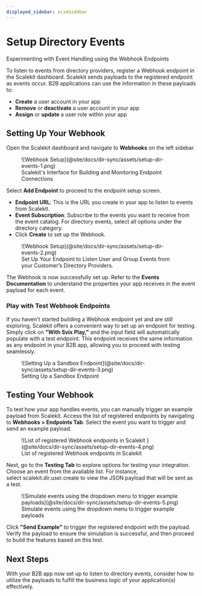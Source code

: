 ```yaml
---
displayed_sidebar: scimSidebar
---
```


# Setup Directory Events

<Subtitle>Experimenting with Event Handling using the Webhook
Endpoints</Subtitle>

To listen to events from directory providers, register a Webhook endpoint in the
Scalekit dashboard. Scalekit sends payloads to the registered endpoint as events
occur. B2B applications can use the information in these payloads to:

- **Create** a user account in your app
- **Remove** or **deactivate** a user account in your app
- **Assign** or **update** a user role within your app

## Setting Up Your Webhook

Open the Scalekit dashboard and navigate to **Webhooks** on the left sidebar.

<figure>
  ![Webhook Setup](@site/docs/dir-sync/assets/setup-dir-events-1.png)
  <figcaption>Scalekit's Interface for Building and Monitoring Endpoint Connections</figcaption>
</figure>

Select **Add Endpoint** to proceed to the endpoint setup screen.

- **Endpoint URL**: This is the URL you create in your app to listen to events
  from Scalekit.
- **Event Subscription**: Subscribe to the events you want to receive from the
  event catalog. For directory events, select all options under the directory
  category.
- Click **Create** to set up the Webhook.

<figure>
  ![Webhook Setup](@site/docs/dir-sync/assets/setup-dir-events-2.png)
  <figcaption>
    Set Up Your Endpoint to Listen User and Group Events from your Customer’s Directory Providers.
  </figcaption>
</figure>

The Webhook is now successfully set up. Refer to the **Events Documentation** to
understand the properties your app receives in the event payload for each event.

### Play with Test Webhook Endpoints

If you haven't started building a Webhook endpoint yet and are still exploring,
Scalekit offers a convenient way to set up an endpoint for testing. Simply click
on **"With Svix Play,"** and the input field will automatically populate with a
test endpoint. This endpoint receives the same information as any endpoint in
your B2B app, allowing you to proceed with testing seamlessly.

<figure>
  ![Setting Up a Sandbox Endpoint](@site/docs/dir-sync/assets/setup-dir-events-3.png)
  <figcaption>Setting Up a Sandbox Endpoint</figcaption>
</figure>

## Testing Your Webhook

To test how your app handles events, you can manually trigger an example payload
from Scalekit. Access the list of registered endpoints by navigating
to **Webhooks > Endpoints Tab**. Select the event you want to trigger and send
an example payload.

<figure>
  ![List of registered Webhook endpoints in Scalekit ](@site/docs/dir-sync/assets/setup-dir-events-4.png)
  <figcaption>List of registered Webhook endpoints in Scalekit </figcaption>
</figure>

Next, go to the **Testing Tab** to explore options for testing your integration.
Choose an event from the available list. For instance,
select <SimpleCode>scalekit.dir.user.create</SimpleCode> to view the JSON
payload that will be sent as a test.

<figure>
  ![Simulate events using the dropdown menu to trigger example
  payloads](@site/docs/dir-sync/assets/setup-dir-events-5.png)
  <figcaption>Simulate events using the dropdown menu to trigger example payloads</figcaption>
</figure>

Click **"Send Example"** to trigger the registered endpoint with the payload.
Verify the payload to ensure the simulation is successful, and then proceed to
build the features based on this test.

## Next Steps

With your B2B app now set up to listen to directory events, consider how to
utilize the payloads to fulfill the business logic of your application(s)
effectively.
